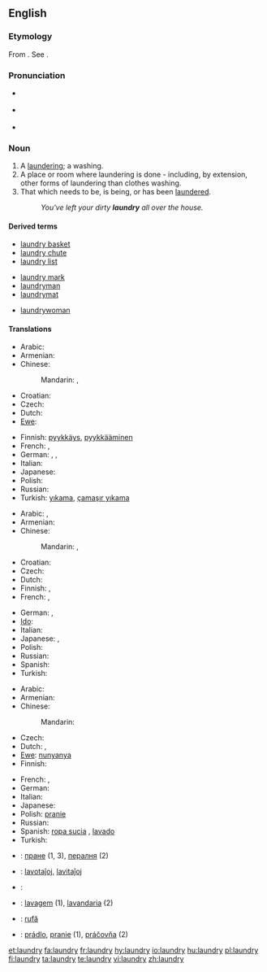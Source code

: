 ==English==
{{wikipedia}}

===Etymology===
From {{etyl|fro}} {{term|lavanderie|lang=fro}}. See {{term|launder}}.

===Pronunciation===
* {{a|UK}} {{IPA|/ˈlɔːn.dri/}}
* {{a|US}} {{IPA|/ˈlɑn.dri/|/ˈlɔn.dri/}}
* {{audio|en-us-laundry.ogg|Audio (US)}}

===Noun===
{{en-noun|laundries}}

# A [[laundering]]; a washing.
# A place or room where laundering is done - including, by extension, other forms of laundering than clothes washing.
# That which needs to be, is being, or has been [[launder]]ed.
#: ''You've left your dirty '''laundry''' all over the house.''

====Derived terms====
{{rel-top3|Terms derived from ''laundry''}}
* [[laundry basket]]
* [[laundry chute]]	
* [[laundry list]]
{{rel-mid3}}
* [[laundry mark]]	
* [[laundryman]]	
* [[laundrymat]]
{{rel-mid3}}
* [[laundrywoman]]
{{rel-bottom}}

====Translations====
{{trans-top|laundering; washing}}
* Arabic: {{t|ar|غسيل|m|tr=ghasiil}}
* Armenian: {{t-|hy|լվացք|tr=lvac’k’}}
* Chinese:
*: Mandarin: {{t|cmn|洗衣|tr=xǐyī|sc=Hani}},  {{t-|cmn|洗濯|tr=xǐzhuó|sc=Hani}}
* Croatian: {{t-|hr|pranje|n|alt=pránje}}
* Czech: {{t-|cs|praní|n}}
* Dutch: {{t+|nl|was|m}}
* [[Ewe]]: {{tø|ee|nunyanya|xs=Ewe}}
{{trans-mid}}
* Finnish: [[pyykkäys]], [[pyykkääminen]]
* French: {{t|fr|blanchisserie|f}},  {{t|fr|blanchissage|m}}
* German: {{t+|de|Wäsche|f}},  {{t|de|Wäscherei|f}},  {{t|de|Waschen|n}}
* Italian: {{t+|it|bucato|m}}
* Japanese: {{t+|ja|洗濯|tr=せんたく, sentaku}}
* Polish: {{t+|pl|pranie|m}}
* Russian: {{t|ru|стирка|f|tr=stírka}}
* Turkish: [[yıkama]], [[çamaşır yıkama]]
{{trans-bottom}}

{{trans-top|place or room where laundering is done}}
* Arabic: {{t|ar|مصبغة|f|tr=maSbagha}},  {{t|ar|مغسلة}}
* Armenian: {{t-|hy|լվացքատուն|tr=lvac’k’atun}}
* Chinese:
*: Mandarin: {{t|cmn|洗衣房|tr=xǐyīfáng|sc=Hani}},  {{t|cmn|洗衣店|tr=xǐyīdiàn|sc=Hani}}
* Croatian: {{t-|hr|praonica|f|alt=praónica}}
* Czech: {{t-|cs|prádelna|f}}
* Dutch: {{t+|nl|wasserij|f}}
* Finnish: {{t+|fi|pesutupa}}, {{t+|fi|pesula}}
* French: {{t+|fr|laverie|f}},  {{t|fr|buanderie|f}}
{{trans-mid}}
* German: {{t|de|Waschküche|f}},  {{t|de|Waschsalon|m}}
* [[Ido]]: {{t-|io|laverio|xs=Ido}}
* Italian: {{t+|it|lavanderia|f}}
* Japanese: {{t|ja|ランドリー|tr=randorī}},  {{t|ja|洗濯屋|tr=せんたくや, sentakuya}}
* Polish: {{t-|pl|pralnia|f}}
* Russian: {{t|ru|прачечная|f|tr=práčečnaja}}
* Spanish: {{t-|es|lavandería|f}}
* Turkish: {{t+|tr|çamaşırhane}}
{{trans-bottom}}

{{trans-top|that which needs to be laundered}}
* Arabic: {{t|ar|مغسلة|m|tr=ghasiil}}
* Armenian: {{t-|hy|լվացք|tr=lvac’k’}}
* Chinese:
*: Mandarin: {{t|cmn|要洗的衣服|tr=yào xǐ-de yīfu|sc=Hani}}
* Czech: {{t-|cs|prádlo|n}}
* Dutch: {{t+|nl|was|m}}, {{t+|nl|wasgoed|n}}
* [[Ewe]]: [[nunyanya]]
* Finnish: {{t+|fi|pyykki}}
{{trans-mid}}
* French: {{t+|fr|lessive|f}},  {{t+|fr|linge|f}}
* German: {{t+|de|Wäsche|f}}
* Italian: {{t+|it|bucato|m}}
* Japanese: {{t|ja|洗濯物|tr=せんたくもの, sentakumono}}
* Polish: [[pranie]] {{m}}
* Russian: {{t|ru|бельё|n|tr=bel'jó}}
* Spanish: [[ropa sucia]] {{f}}, [[lavado]] {{m}}
* Turkish: {{t+|tr|çamaşır}}
{{trans-bottom}}

{{checktrans-top}}
* {{ttbc|Bulgarian}}: [[пране]] {{n}} (1, 3), [[пералня]] {{f}} (2)
* {{ttbc|Esperanto}}: [[lavotaĵoj]], [[lavitaĵoj]]
* {{ttbc|Kurdish}}: {{t|ku|balav}} {{f}}
{{checktrans-mid}}
* {{ttbc|Portuguese}}: [[lavagem]] (1), [[lavandaria]] {{f}} (2)
* {{ttbc|Romanian}}: [[rufă]] {{f}}
* {{ttbc|Slovak}}: [[prádlo]], [[pranie]] {{n}} (1), [[práčovňa]]  {{f}} (2)
{{checktrans-bottom}}

[[et:laundry]]
[[fa:laundry]]
[[fr:laundry]]
[[hy:laundry]]
[[io:laundry]]
[[hu:laundry]]
[[pl:laundry]]
[[fi:laundry]]
[[ta:laundry]]
[[te:laundry]]
[[vi:laundry]]
[[zh:laundry]]